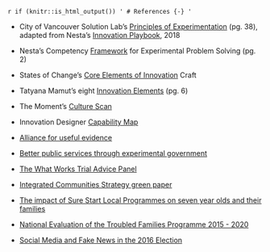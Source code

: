 `r if (knitr::is_html_output()) '
# References {-}
'`


- City of Vancouver Solution Lab’s [Principles of Experimentation](https://vancouver.ca/files/cov/navigating-complexity-solutions-lab.pdf) (pg. 38), adapted from Nesta’s [Innovation Playbook](https://www.nesta.org.uk/toolkit/playbook-for-innovation-learning/), 2018  

- Nesta’s Competency [Framework](https://media.nesta.org.uk/documents/Nesta_CompetencyFramework_Guide_July2019.pdf) for Experimental Problem Solving (pg. 2) 

- States of Change’s [Core Elements of Innovation](https://states-of-change.org/assets/images/StatesofChange_Curriculum_Craft.png) Craft   

- Tatyana Mamut’s eight [Innovation Elements](https://gww.gov.bc.ca/sites/default/files/group/file/2019/0207/remixtatyanamamutleadingacultureofinnovationlowres.pdf) (pg. 6) 

- The Moment’s [Culture Scan](https://info.themoment.is/innovationculture) 

- Innovation Designer [Capability Map](https://cdn2.hubspot.net/hubfs/3903042/themoment_InnovationDesignersCapabilityMap.pdf) 

- [Alliance for useful evidence](https://www.alliance4usefulevidence.org/)

- [Better public services through experimental government](https://www.alliance4usefulevidence.org/publication/better-public-services-through-experimental-government/)

- [The What Works Trial Advice Panel](https://www.gov.uk/government/publications/cross-government-trial-advice-panel-role-and-membership)

- [Integrated Communities Strategy green paper](https://www.gov.uk/government/consultations/integrated-communities-strategy-green-paper)

- [The impact of Sure Start Local Programmes on seven year olds and their families](https://assets.publishing.service.gov.uk/government/uploads/system/uploads/attachment_data/file/495329/The_impact_of_Sure_Start_local_programmes_on_7-year-olds_and_their_families.pdf)

- [National Evaluation of the Troubled Families Programme 2015 - 2020](https://assets.publishing.service.gov.uk/government/uploads/system/uploads/attachment_data/file/786891/National_evaluation_of_the_Troubled_Families_Programme_2015_to_2020_family_outcomes___national_and_local_datasets_part_4.pdf)

- [Social Media and Fake News in the 2016 Election](https://pubs.aeaweb.org/doi/pdfplus/10.1257/jep.31.2.211)